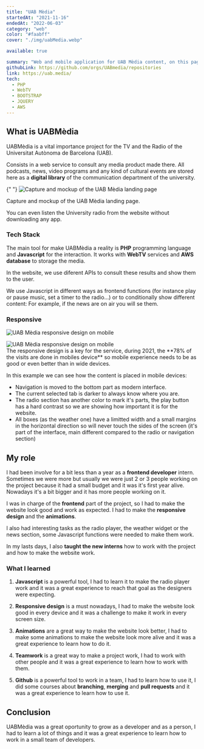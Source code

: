 ```yaml
---
title: "UAB Mèdia"
startedAt: "2021-11-16"
endedAt: "2022-06-03"
category: "web"
color: "#faabff"
cover: "./img/uabMedia.webp"

available: true

summary: "Web and mobile application for UAB Mèdia content, on this page you can see the news, television programs, radio and interviews in real time and on demand."
githubLink: https://github.com/orgs/UABmedia/repositories
link: https://uab.media/
tech: 
  - PHP
  - WebTV
  - BOOTSTRAP
  - JQUERY
  - AWS
---
```



## What is UABMèdia

UABMèdia is a vital importance project for the TV and the Radio of the Universitat Autònoma de Barcelona (UAB).

Consists in a web service to consult any media product made there. All podcasts, news, video programs and any kind of cultural events are stored here as a **digital library** of the communication department of the university.

{" "}
<picture>
  <Image
    alt="Capture and mockup of the UAB Mèdia landing page"
    width={700}
    height={500}
    className='show-animation'
    src={computer}
  />
  <figcaption>Capture and mockup of the UAB Mèdia landing page.</figcaption>
</picture>

You can even listen the University radio from the website without downloading any app.

### Tech Stack

The main tool for make UABMèdia a reality is **PHP** programming language and **Javascript** for the interaction.
It works with **WebTV** services and **AWS database** to storage the media.

In the website, we use diferent APIs to consult these results and show them to the user.

We use Javascript in different ways as frontend functions (for instance play or pause music, set a timer to the radio...) or to conditionally show different content:
For example, if the news are on air you will se them.

### Responsive

<div className="grid grid-cols-2 gap-4 xl:gap-8 my-8">
 
  <Image
    className="rounded-xl h-full max-h-[500px] object-contain pl-16 show-first-phone"
    src={phone}
    alt="UAB Mèdia responsive design on mobile"
  />


<div className="mt-12">
  <Image
  alt="UAB Mèdia responsive design on mobile"
    className="rounded-xl h-full max-h-[500px] object-contain show-second-phone"
    src={phone2}
  />
</div>

</div>
The responsive design is a key for the service, during 2021, the **78% of the
visits are done in mobiles device** so mobile experience needs to be as good or
even better than in wide devices.

In this example we can see how the content is placed in mobile devices:

- Navigation is moved to the bottom part as modern interface.
- The current selected tab is darker to always know where you are.
- The radio section has another color to mark it's parts, the play button has a hard contrast so we are showing how important it is for the website.
- All boxes (as the weather one) have a limitted width and a small margins in
  the horizontal direction so will never touch the sides of the screen (it's
  part of the interface, main different compared to the radio or navigation
  section)

## My role

I had been involve for a bit less than a year as a **frontend developer** intern. Sometimes we were more but usually we were just 2 or 3 people working on the project because it had a small budget and it was it's first year alive. Nowadays it's a bit bigger and it has more people working on it.

I was in charge of the **frontend** part of the project, so I had to make the website look good and work as expected. I had to make the **responsive design** and the **animations**.

I also had interesting tasks as the radio player, the weather widget or the
news section, some Javascript functions were needed to make them work.

In my lasts days, I also **taught the new interns** how to work with the project and how to make the website work.

### What I learned

1. **Javascript** is a powerful tool, I had to learn it to make the radio player work and it was a great experience to reach that goal as the designers were expecting.

2. **Responsive design** is a must nowadays, I had to make the website look good in every device and it was a challenge to make it work in every screen size.

3. **Animations** are a great way to make the website look better, I had to make some animations to make the website look more alive and it was a great experience to learn how to do it.

4. **Teamwork** is a great way to make a project work, I had to work with other people and it was a great experience to learn how to work with them.

5. **Github** is a powerful tool to work in a team, I had to learn how to use it, I did some courses about **branching**, **merging** and **pull requests** and it was a great experience to learn how to use it.

## Conclusion

UABMèdia was a great oportunity to grow as a developer and as a person, I had to learn a lot of things and it was a great experience to learn how to work in a small team of developers.
